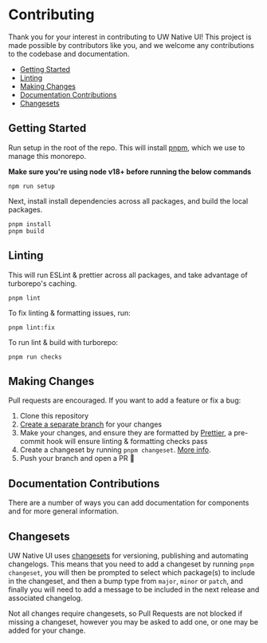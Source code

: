 
<Meta title="Guides / Contributing" />

# Contributing

Thank you for your interest in contributing to UW Native UI!
This project is made possible by contributors like you, and we welcome any
contributions to the codebase and documentation.

- [Getting Started](#getting-started)
- [Linting](#linting)
- [Making Changes](#making-changes)
- [Documentation Contributions](#documentation-contributions)
- [Changesets](#changesets)

## Getting Started

Run setup in the root of the repo. This will install [pnpm](https://pnpm.io/),
which we use to manage this monorepo.

**Make sure you're using node v18+ before running the below commands**

```
npm run setup
```

Next, install install dependencies across all packages, and build the local
packages.

```
pnpm install
pnpm build
```

## Linting

This will run ESLint & prettier across all packages, and take advantage of turborepo's caching.

```
pnpm lint
```

To fix linting & formatting issues, run:

```
pnpm lint:fix
```

To run lint & build with turborepo:

```
pnpm run checks
```

## Making Changes

Pull requests are encouraged. If you want to add a feature or fix a bug:

1. Clone this repository
1. [Create a separate branch](https://docs.github.com/en/desktop/contributing-and-collaborating-using-github-desktop/managing-branches)
   for your changes
1. Make your changes, and ensure they are formatted by
   [Prettier](https://prettier.io), a pre-commit hook will ensure linting &
   formatting checks pass
1. Create a changeset by running `pnpm changeset`. [More info](https://github.com/changesets/changesets/blob/main/docs/adding-a-changeset.md).
1. Push your branch and open a PR 🚀

## Documentation Contributions

There are a number of ways you can add documentation for components and for more general information.

## Changesets

UW Native UI uses [changesets](https://github.com/changesets/changesets) for
versioning, publishing and automating changelogs. This means that you need to
add a changeset by running `pnpm changeset`, you will then be prompted to select
which package(s) to include in the changeset, and then a bump type from `major`,
`minor` or `patch`, and finally you will need to add a message to be included in
the next release and associated changelog.

Not all changes require changesets, so Pull Requests are not blocked if missing
a changeset, however you may be asked to add one, or one may be added for your
change.

